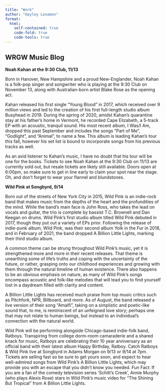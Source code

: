```yaml
---
title: "Work"
author: "Hayley Lenamon"
format:
  html:
    self-contained: true
    code-fold: true
    code-tools: true
---
```


## WRGW Music Blog

**Noah Kahan at the 9:30 Club, 11/13**

Born in Hanover, New Hampshire and a proud New-Englander, Noah Kahan is a folk-pop singer and songwriter who is playing at the 9:30 Club on November 13, along with Australian-born artist Blake Rose as the opening act. 

Kahan released his first single “Young Blood” in 2017, which received over 9 million views and led to the creation of his first full-length studio album Busyhead in 2019. During the spring of 2020, amidst Kahan’s quarantine stay at his father’s home in Vermont, he recorded Cape Elizabeth, a 5-track EP with an acoustic, tranquil sound. His most recent album, I Was/I Am, dropped this past September and includes the songs “Part of Me”, “Godlight”, and “Animal”, to name a few. This album is leading Kahan’s tour this fall, however his set list is bound to incorporate songs from his previous tracks as well. 

As an avid listener to Kahan’s music, I have no doubt that his tour will be one for the books. Tickets to see Noah Kahan at the 9:30 Club on 11/13 are currently sold out, but resale tickets are likely still available. Doors open at 6:00pm, so make sure to get in line early to claim your spot near the stage. Oh, and don’t forget to wear your flannel and blundstones.

**Wild Pink at Songbyrd, 9/14**

Born out of the streets of New York City in 2015, Wild Pink is an indie-rock band that makes music from the depths of the heart and the profundities of the mind. While the band’s main face is John Ross, who takes the lead on vocals and guitar, the trio is complete by bassist T.C. Brownell and Dan Keegan on drums. Wild Pink’s first studio album titled Wild Pink debuted in 2017, though they put out a variety of EPs prior. Following the release of indie-punk album, Wild Pink, was their second album Yolk in the Fur in 2018, and in February of 2021, the band dropped A Billion Little Lights, marking their third studio album. 

A common theme can be strung throughout Wild Pink’s music, yet it is strengthened more and more in their recent releases. That theme is unearthing some of life’s truths and coping with the uncertainty of the future, or rather, grasping onto our childhood experiences and growing with them through the natural timeline of human existence. There also happens to be an obvious emphasis on nature, as many of Wild Pink’s songs encompass acoustic and folk-like melodies that will lead you to find yourself lost in a daydream filled with clarity and content. 

A Billion Little Lights has received much praise from top music critics such as Pitchfork, NPR, Billboard, and more. As of August, the band released a live version of their song “Amalfi”, taking on a simplistic and poetic-like sound that, to me, is reminiscent of an unfeigned love story; perhaps one that may not relate to human beings, but instead to an individual’s connection with the natural world. 

Wild Pink will be performing alongside Chicago-based indie-folk band, Ratboys. Transpiring from college dorm-room camaraderie and a shared knack for music, Ratboys are celebrating their 10 year anniversary as an official band with their latest album Happy Birthday, Ratboy. Catch Ratboys & Wild Pink live at Songbyrd in Adams Morgan on 9/13 or 9/14 at 7pm. Tickets are selling fast so be sure to get yours soon, and expect to hear well-admired songs from Wild Pink’s A Billion Little Lights, which may provide you with an escape that you didn’t know you needed. Fun Fact: If you are a fan of the comedy television series ‘Schitt’s Creek’, Annie Murphy (who plays Alexis Rose) stars in Wild Pink’s music video for “The Shining But Tropical” from A Billion Little Lights. 



